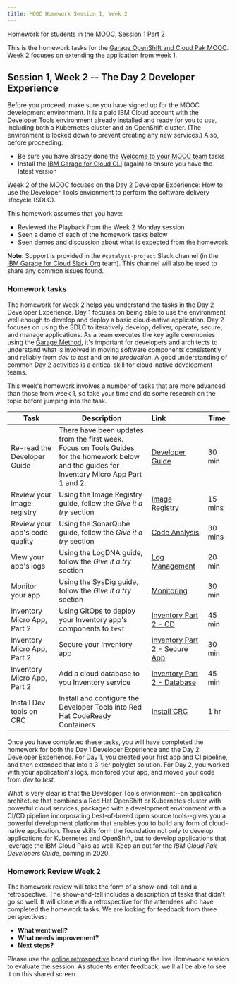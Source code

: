 ```yaml
---
title: MOOC Homework Session 1, Week 2
---
```


<PageDescription>

Homework for students in the MOOC, Session 1 Part 2

</PageDescription>

This is the homework tasks for the [Garage OpenShift and Cloud Pak MOOC](/homework/teams). Week 2 focuses on extending the application from week 1.

## Session 1, Week 2 -- The Day 2 Developer Experience

<InlineNotification>

Before you proceed, make sure you have signed up for the MOOC development environment. It is a paid IBM Cloud account with the [Developer Tools environment](/overview) already installed and ready for you to use, including both a Kubernetes cluster and an OpenShift cluster. (The environment is locked down to prevent creating any new services.) Also, before proceeding:
- Be sure you have already done the [Welcome to your MOOC team](/homework/teams) tasks
- Install the [IBM Garage for Cloud CLI](/getting-started/cli) (again) to ensure you have the latest version

</InlineNotification>

Week 2 of the MOOC focuses on the Day 2 Developer Experience: How to use the Developer Tools envionment to perform the software delivery lifecycle (SDLC).

This homework assumes that you have:
 - Reviewed the Playback from the Week 2 Monday session
 - Seen a demo of each of the homework tasks below
 - Seen demos and discussion about what is expected from the homework

<InlineNotification>

**Note**: Support is provided in the `#catalyst-project` Slack channel (in the [IBM Garage for Cloud Slack Org](http://ibm-garage.slack.com) team). This channel will also be used to share any common issues found.

</InlineNotification>

### Homework tasks

The homework for Week 2 helps you understand the tasks in the Day 2 Developer Experience. Day 1 focuses on being able to use the environment well enough to develop and deploy a basic cloud-native application. Day 2 focuses on using the SDLC to iteratively develop, deliver, operate, secure, and manage applications. As a team executes the key agile ceremonies using the [Garage Method](https://www.ibm.com/garage/method/cloud/), it's important for developers and architects to understand what is involved in moving software components consistently and reliably from *dev* to *test* and on to *production*. A good understanding of common Day 2 activities is a critical skill for cloud-native development teams.

This week's homework involves a number of tasks that are more advanced than those from week 1, so take your time and do some research on the topic before jumping into the task.

| Task                            | Description         | Link        | Time    |
| --------------------------------| ------------------  |:----------- |---------|
| Re-read the Developer Guide| There have been updates from the first week. Focus on Tools Guides for the homework below and the guides for Inventory Micro App Part 1 and 2. | [Developer Guide](/overview) | 30 min |
| Review your image registry | Using the Image Registry guide, follow the _Give it a try_ section |[Image Registry](/guides/image-registry#give-it-a-try) | 15 mins |
| Review your app's code quality | Using the SonarQube guide, follow the _Give it a try_ section |[Code Analysis](/guides/code-analysis#give-it-a-try) | 30 mins |
| View your app's logs | Using the LogDNA guide, follow the _Give it a try_ section | [Log Management](/guides/log-management#give-it-a-try) | 20 min |
| Monitor your app | Using the SysDig guide, follow the _Give it a try_ section | [Monitoring](/guides/monitoring#give-it-a-try) | 30 min |
| Inventory Micro App, Part 2 | Using GitOps to deploy your Inventory app's components to `test` | [Inventory Part 2 - CD](/practical/inventory-part2#using-cd-to-deliver-to-test) | 45 min |
| Inventory Micro App, Part 2 | Secure your Inventory app | [Inventory Part 2 - Secure App](/practical/inventory-part2#securing-the-solution-with-app-id) | 30 min |
| Inventory Micro App, Part 2 | Add a cloud database to you Inventory service | [Inventory Part 2 - Database](/practical/inventory-part2#add-a-cloudant-integration-to-your-backend-service) | 45 min |
| Install Dev tools on CRC | Install and configure the Developer Tools into Red Hat CodeReady Containers | [Install CRC](/admin/installation-crc) | 1 hr |


Once you have completed these tasks, you will have completed the homework for both the Day 1 Developer Experience and the Day 2 Developer Experience. For Day 1, you created your first app and CI pipeline, and then extended that into a 3-tier polyglot solution. For Day 2, you worked with your application's logs, monitored your app, and moved your code from *dev* to *test*.

What is very clear is that the Developer Tools envionment--an application architeture that combines a Red Hat OpenShift or Kubernetes cluster with powerful cloud services, packaged with a development environment with a CI/CD pipeline incorporating best-of-breed open source tools--gives you a powerful development platform that enables you to build any form of cloud-native application. These skills form the foundation not only to develop applications for Kubernetes and OpenShift, but to develop applications that leverage the IBM Cloud Paks as well. Keep an out for the *IBM Cloud Pak Developers Guide*, coming in 2020.

### Homework Review Week 2

The homework review will take the form of a show-and-tell and a retrospective. The show-and-tell includes a description of tasks that didn't go so well. It will close with a retrospective for the attendees who have completed the homework tasks. We are looking for feedback from three perspectives:

- **What went well?**
- **What needs improvement?**
- **Next steps?**

Please use the [online retrospective](https://reetro-io.herokuapp.com/board/5dc4fca0074a5400170d9c93/5dd0c5f09e2836001750eeb3) board during the live Homework session to evaluate the session. As students enter feedback, we'll all be able to see it on this shared screen.
